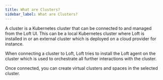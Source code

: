 ```yaml
---
title: What are Clusters?
sidebar_label: What are Clusters?
---
```


A cluster is a Kubernetes cluster that can be connected to and managed from the Loft UI. This can be a local Kubernetes cluster where Loft is installed in or an external cluster which is deployed on a cloud provider for instance.

When connecting a cluster to Loft, Loft tries to install the Loft agent on the cluster which is used to orchestrate all further interactions with the cluster.

Once connected, you can create virtual clusters and spaces in the selected cluster.
